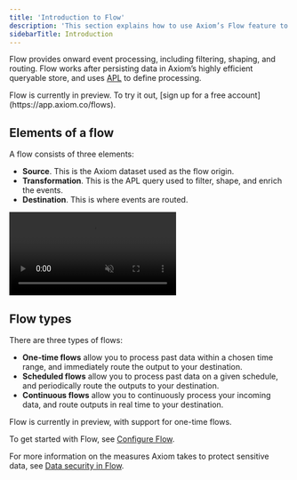 ```yaml
---
title: 'Introduction to Flow'
description: 'This section explains how to use Axiom’s Flow feature to filter, shape, and route event data.'
sidebarTitle: Introduction
---
```


Flow provides onward event processing, including filtering, shaping, and routing. Flow works after persisting data in Axiom’s highly efficient queryable store, and uses [APL](/apl/introduction) to define processing.

<Note>
    Flow is currently in preview. To try it out, [sign up for a free account](https://app.axiom.co/flows).
</Note>

## Elements of a flow

A flow consists of three elements:
- **Source**. This is the Axiom dataset used as the flow origin.
- **Transformation**. This is the APL query used to filter, shape, and enrich the events.
- **Destination**. This is where events are routed.

<Frame>
    <video autoPlay muted loop playsInline className="w-full aspect-video" src="/doc-assets/videos/flows.mp4"></video>
</Frame>

## Flow types

There are three types of flows:
- **One-time flows** allow you to process past data within a chosen time range, and immediately route the output to your destination.
- **Scheduled flows** allow you to process past data on a given schedule, and periodically route the outputs to your destination.
- **Continuous flows** allow you to continuously process your incoming data, and route outputs in real time to your destination.

<Note>
    Flow is currently in preview, with support for one-time flows.
</Note>

To get started with Flow, see [Configure Flow](/process-data/flows).

For more information on the measures Axiom takes to protect sensitive data, see [Data security in Flow](/process-data/security).